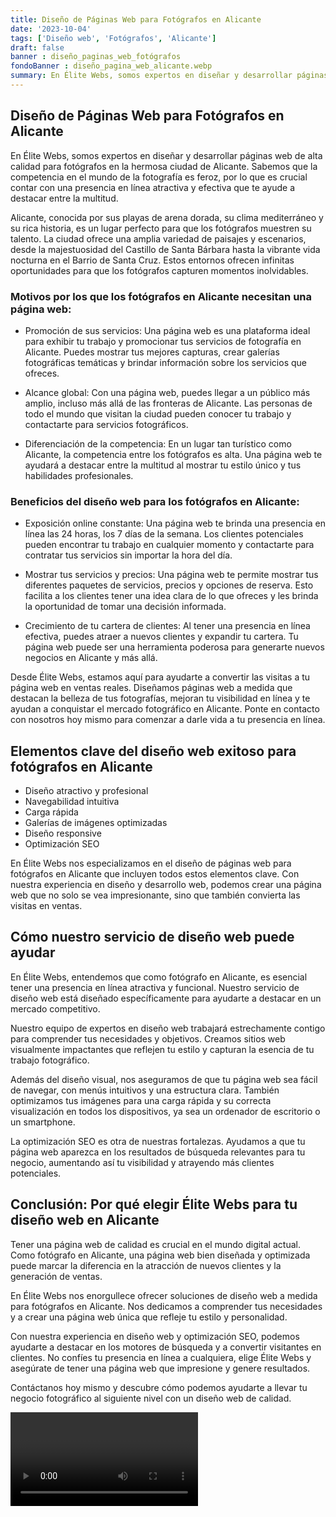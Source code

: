 ```yaml
---
title: Diseño de Páginas Web para Fotógrafos en Alicante
date: '2023-10-04'
tags: ['Diseño web', 'Fotógrafos', 'Alicante']
draft: false
banner : diseño_paginas_web_fotógrafos
fondoBanner : diseño_pagina_web_alicante.webp
summary: En Élite Webs, somos expertos en diseñar y desarrollar páginas web de alta calidad para fotógrafos en la hermosa ciudad de Alicante. Sabemos que la competencia en el mundo de la fotografía es feroz, por lo que es crucial contar con una presencia en línea atractiva y efectiva que te ayude a destacar entre la multitud.
---
```


## Diseño de Páginas Web para Fotógrafos en Alicante

En Élite Webs, somos expertos en diseñar y desarrollar páginas web de alta calidad para fotógrafos en la hermosa ciudad de Alicante. Sabemos que la competencia en el mundo de la fotografía es feroz, por lo que es crucial contar con una presencia en línea atractiva y efectiva que te ayude a destacar entre la multitud.

Alicante, conocida por sus playas de arena dorada, su clima mediterráneo y su rica historia, es un lugar perfecto para que los fotógrafos muestren su talento. La ciudad ofrece una amplia variedad de paisajes y escenarios, desde la majestuosidad del Castillo de Santa Bárbara hasta la vibrante vida nocturna en el Barrio de Santa Cruz. Estos entornos ofrecen infinitas oportunidades para que los fotógrafos capturen momentos inolvidables.

### Motivos por los que los fotógrafos en Alicante necesitan una página web:

- Promoción de sus servicios: Una página web es una plataforma ideal para exhibir tu trabajo y promocionar tus servicios de fotografía en Alicante. Puedes mostrar tus mejores capturas, crear galerías fotográficas temáticas y brindar información sobre los servicios que ofreces.

- Alcance global: Con una página web, puedes llegar a un público más amplio, incluso más allá de las fronteras de Alicante. Las personas de todo el mundo que visitan la ciudad pueden conocer tu trabajo y contactarte para servicios fotográficos.

- Diferenciación de la competencia: En un lugar tan turístico como Alicante, la competencia entre los fotógrafos es alta. Una página web te ayudará a destacar entre la multitud al mostrar tu estilo único y tus habilidades profesionales.

### Beneficios del diseño web para los fotógrafos en Alicante:

- Exposición online constante: Una página web te brinda una presencia en línea las 24 horas, los 7 días de la semana. Los clientes potenciales pueden encontrar tu trabajo en cualquier momento y contactarte para contratar tus servicios sin importar la hora del día.

- Mostrar tus servicios y precios: Una página web te permite mostrar tus diferentes paquetes de servicios, precios y opciones de reserva. Esto facilita a los clientes tener una idea clara de lo que ofreces y les brinda la oportunidad de tomar una decisión informada.

- Crecimiento de tu cartera de clientes: Al tener una presencia en línea efectiva, puedes atraer a nuevos clientes y expandir tu cartera. Tu página web puede ser una herramienta poderosa para generarte nuevos negocios en Alicante y más allá.

Desde Élite Webs, estamos aquí para ayudarte a convertir las visitas a tu página web en ventas reales. Diseñamos páginas web a medida que destacan la belleza de tus fotografías, mejoran tu visibilidad en línea y te ayudan a conquistar el mercado fotográfico en Alicante. Ponte en contacto con nosotros hoy mismo para comenzar a darle vida a tu presencia en línea.

<GifSeo />

<Cta />

## Elementos clave del diseño web exitoso para fotógrafos en Alicante

- Diseño atractivo y profesional
- Navegabilidad intuitiva
- Carga rápida
- Galerías de imágenes optimizadas
- Diseño responsive
- Optimización SEO

En Élite Webs nos especializamos en el diseño de páginas web para fotógrafos en Alicante que incluyen todos estos elementos clave. Con nuestra experiencia en diseño y desarrollo web, podemos crear una página web que no solo se vea impresionante, sino que también convierta las visitas en ventas.

## Cómo nuestro servicio de diseño web puede ayudar

En Élite Webs, entendemos que como fotógrafo en Alicante, es esencial tener una presencia en línea atractiva y funcional. Nuestro servicio de diseño web está diseñado específicamente para ayudarte a destacar en un mercado competitivo.

Nuestro equipo de expertos en diseño web trabajará estrechamente contigo para comprender tus necesidades y objetivos. Creamos sitios web visualmente impactantes que reflejen tu estilo y capturan la esencia de tu trabajo fotográfico.

Además del diseño visual, nos aseguramos de que tu página web sea fácil de navegar, con menús intuitivos y una estructura clara. También optimizamos tus imágenes para una carga rápida y su correcta visualización en todos los dispositivos, ya sea un ordenador de escritorio o un smartphone.

La optimización SEO es otra de nuestras fortalezas. Ayudamos a que tu página web aparezca en los resultados de búsqueda relevantes para tu negocio, aumentando así tu visibilidad y atrayendo más clientes potenciales.

## Conclusión: Por qué elegir Élite Webs para tu diseño web en Alicante

Tener una página web de calidad es crucial en el mundo digital actual. Como fotógrafo en Alicante, una página web bien diseñada y optimizada puede marcar la diferencia en la atracción de nuevos clientes y la generación de ventas.

En Élite Webs nos enorgullece ofrecer soluciones de diseño web a medida para fotógrafos en Alicante. Nos dedicamos a comprender tus necesidades y a crear una página web única que refleje tu estilo y personalidad.

Con nuestra experiencia en diseño web y optimización SEO, podemos ayudarte a destacar en los motores de búsqueda y a convertir visitantes en clientes. No confíes tu presencia en línea a cualquiera, elige Élite Webs y asegúrate de tener una página web que impresione y genere resultados.

Contáctanos hoy mismo y descubre cómo podemos ayudarte a llevar tu negocio fotográfico al siguiente nivel con un diseño web de calidad.

<Video />

<CtaBot job='Fotógrafos' city='Alicante'/>

<Gmaps query='Alicante+españa+maps' />